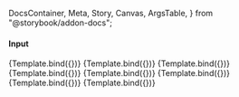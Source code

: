   DocsContainer,
  Meta,
  Story,
  Canvas,
  ArgsTable,
} from "@storybook/addon-docs";

<style>
  {`
    
    .h4 {
        font-family: 'Inter', 'Roboto', 'Helvetica', 'Arial', 'sans-serif';
        font-style: normal;
        font-weight: 600;
        font-size: 34px;
        line-height: 123.5%;
        letter-spacing: 0.25px;
    }

    .h5 {
        font-family: 'Inter', 'Roboto', 'Helvetica', 'Arial', 'sans-serif';
        font-style: normal;
        font-weight: 700;
        font-size: 24px;
        line-height: 133.4%;
        letter-spacing: 0px;
    }

    .h6 {
        font-family: 'Inter', 'Roboto', 'Helvetica', 'Arial', 'sans-serif';
        font-style: normal;
        font-weight: 600;
        font-size: 20px;
        line-height: 160%;
        letter-spacing: 0.15px;
        color: #20283A;
    }

    .body {
        font-family: 'Inter', 'Roboto', 'Helvetica', 'Arial', 'sans-serif';
        font-style: normal;
        font-weight: 400;
        font-size: 16px;
        line-height: 150%;
        letter-spacing: 0.15px;
    }

    .link {
        text-decoration: underline;
    }

    .small {
        font-size: 15px;
    }

    .sourceCode {
        font-family: 'Source Code Pro', 'Segoe UI Mono', 'Courier New', 'Monaco', 'monospace';
    }

    .sourceCode-background {
        background-color: #F8F8F8;
        padding: 2px 4px;
        border-radius: 4px;
        border: 1px solid #EEEEEE;
    }

`}
</style>

<Meta title="Forms/Input" component={Input} />

<h4 className="h4">Input</h4>


<Canvas>
  <Story
    name="Base"
    args={{
      type: "email",
      placeholder: "email",
      mode: "right",
      suffixLabel: "true",
      prefixLabel: "true",
      addonLeftLabel: "@",
      addonRightLabel: "@",
    }}
  >
    {Template.bind({})}
  </Story>
  <Story
    name="Prefix"
    args={{ type: "email", placeholder: "email", prefixLabel: "true" }}
  >
    {Template.bind({})}
  </Story>
  <Story
    name="Suffix"
    args={{ type: "search", placeholder: "email", suffixLabel: "true" }}
  >
    {Template.bind({})}
  </Story>
  <Story
    name="Both Prefix & Suffix"
    args={{
      type: "email",
      placeholder: "email",
      suffixLabel: "true",
      prefixLabel: "true",
    }}
  >
    {Template.bind({})}
  </Story>
  <Story
    name="Addon Left"
    args={{
      type: "email",
      placeholder: "email",
      mode: "left",
      addonLeftLabel: "@",
    }}
  >
    {Template.bind({})}
  </Story>
  <Story
    name="Addon Right"
    args={{
      type: "email",
      placeholder: "email",
      mode: "right",
      addonRightLabel: "#",
    }}
  >
    {Template.bind({})}
  </Story>
  <Story
    name="Addon Right & Left"
    args={{
      type: "email",
      placeholder: "email",
      mode: "right",
      addonRightLabel: "#",
      addonLeftLabel: "@",
    }}
  >
    {Template.bind({})}
  </Story>
  <Story
    name="Both"
    args={{
      type: "email",
      placeholder: "email",
      mode: "right",
      addonRightLabel: "#",
      addonLeftLabel: "@",
      suffixLabel: "true",
      prefixLabel: "true",
    }}
  >
    {Template.bind({})}
  </Story>
</Canvas>

<ArgsTable of={Input} story="Base" />
